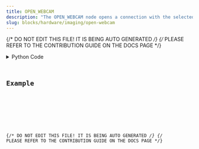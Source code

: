 ```yaml
---
title: OPEN_WEBCAM
description: "The OPEN_WEBCAM node opens a connection with the selected camera."
slug: blocks/hardware/imaging/open-webcam
---
```


{/* DO NOT EDIT THIS FILE! IT IS BEING AUTO GENERATED */}
{/* PLEASE REFER TO THE CONTRIBUTION GUIDE ON THE DOCS PAGE */}


<PythonDocsDisplay docstring={docstring} />
<details>
<summary>Python Code</summary>



<Code code={pythonCode} lang="py" wrap theme="dracula" />

[Find this Flojoy Block on GitHub](https://github.com/flojoy-ai/blocks/blob/main/blocks/HARDWARE/IMAGING/OPEN_WEBCAM/OPEN_WEBCAM.py)

</details>

## Example


<GetHelpWidget />


<AppDisplay app={app} blockName="OPEN_WEBCAM" client:visible />


<Example />

{/* DO NOT EDIT THIS FILE! IT IS BEING AUTO GENERATED */}
{/* PLEASE REFER TO THE CONTRIBUTION GUIDE ON THE DOCS PAGE */}
